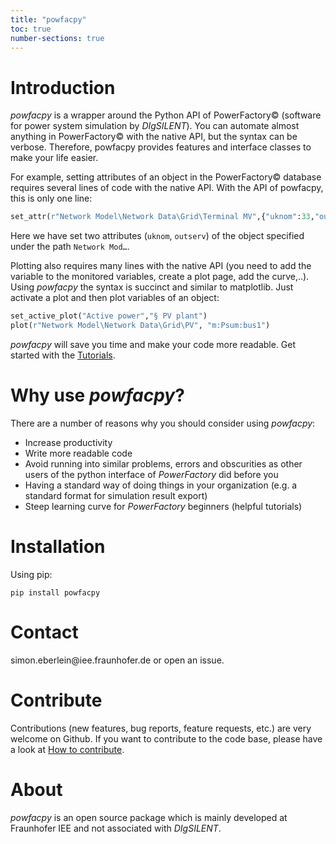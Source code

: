```yaml
---
title: "powfacpy"
toc: true
number-sections: true
---
```


# Introduction
*powfacpy* is a wrapper around the Python API of PowerFactory&copy; (software for power system simulation by *DIgSILENT*). You can automate almost anything in PowerFactory&copy; with the native API, but the syntax can be verbose. Therefore, powfacpy provides features and interface classes to make your life easier.

For example, setting attributes of an object in the PowerFactory&copy; database requires several lines of code with the native API. With the API of powfacpy, this is only one line:

```python
set_attr(r"Network Model\Network Data\Grid\Terminal MV",{"uknom":33,"outserv":0})
```
Here we have set two attributes (`uknom`, `outserv`) of the object specified under the path `Network Mod…`.

Plotting also requires many lines with the native API (you need to add the variable to the monitored variables, create a plot page, add the curve,..). Using *powfacpy* the syntax is succinct and similar to matplotlib. Just activate a plot and then plot variables of an object:

```python
set_active_plot("Active power","§ PV plant")
plot(r"Network Model\Network Data\Grid\PV", "m:Psum:bus1")
```

*powfacpy* will save you time and make your code more readable. Get started with the [Tutorials](tutorials/overview.qmd).

# Why use *powfacpy*?
There are a number of reasons why you should consider using *powfacpy*:

- Increase productivity 
- Write more readable code
- Avoid running into similar problems, errors and obscurities as other users of the python interface of *PowerFactory* did before you
- Having a standard way of doing things in your organization (e.g. a standard format for simulation result export) 
- Steep learning curve for *PowerFactory* beginners (helpful tutorials)

# Installation
Using pip:
```
pip install powfacpy
```

# Contact
simon.eberlein@iee.fraunhofer.de or open an issue.

# Contribute
Contributions (new features, bug reports, feature requests, etc.) are very welcome on Github. If you want to contribute to the code base, please have a look at [How to contribute](docs/how_to_contribute.qmd).

# About
*powfacpy* is an open source package which is mainly developed at Fraunhofer IEE and not associated with *DIgSILENT*.


